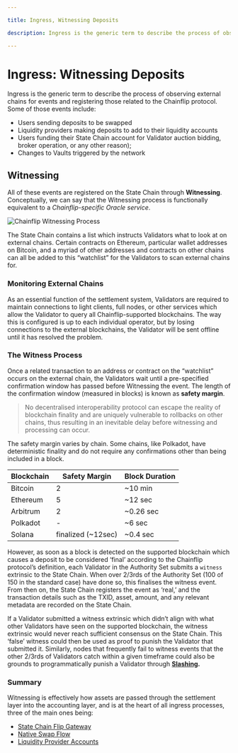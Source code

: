 ```yaml
---

title: Ingress, Witnessing Deposits

description: Ingress is the generic term to describe the process of observing external chains for events and registering those related to the Chainflip protocol.

---
```


# Ingress: Witnessing Deposits

Ingress is the generic term to describe the process of observing external chains for events and registering those related to the Chainflip protocol. Some of those events include:

- Users sending deposits to be swapped
- Liquidity providers making deposits to add to their liquidity accounts
- Users funding their State Chain account for Validator auction bidding, broker operation, or any other reason);
- Changes to Vaults triggered by the network

## Witnessing

All of these events are registered on the State Chain through **Witnessing**. Conceptually, we can say that the Witnessing process is functionally equivalent to a _Chainflip-specific Oracle service_.

![Chainflip Witnessing Process](/concepts/witnessing-graphic.png)

The State Chain contains a list which instructs Validators what to look at on external chains. Certain contracts on Ethereum, particular wallet addresses on Bitcoin, and a myriad of other addresses and contracts on other chains can all be added to this “watchlist” for the Validators to scan external chains for.

### Monitoring External Chains

As an essential function of the settlement system, Validators are required to maintain connections to light clients, full nodes, or other services which allow the Validator to query all Chainflip-supported blockchains. The way this is configured is up to each individual operator, but by losing connections to the external blockchains, the Validator will be sent offline until it has resolved the problem.

### The Witness Process

Once a related transaction to an address or contract on the “watchlist” occurs on the external chain, the Validators wait until a pre-specified confirmation window has passed before Witnessing the event. The length of the confirmation window (measured in blocks) is known as **safety margin**.

> No decentralised interoperability protocol can escape the reality of blockchain finality and are uniquely vulnerable to rollbacks on other chains, thus resulting in an inevitable delay before witnessing and processing can occur.

The safety margin varies by chain. Some chains, like Polkadot, have deterministic finality and do not require any confirmations other than being included in a block.

|Blockchain| Safety Margin      | Block Duration |
|----------|--------------------|----------------|
|Bitcoin   |                   2| ~10 min        |
|Ethereum  |                   5| ~12 sec        |
|Arbitrum  |                   2| ~0.26 sec      |
|Polkadot  |                   -| ~6 sec         |
|Solana    |  finalized (~12sec)| ~0.4 sec       |

However, as soon as a block is detected on the supported blockchain which causes a deposit to be considered ‘final’ according to the Chainflip protocol’s definition, each Validator in the Authority Set submits a `witness` extrinsic to the State Chain. When over 2/3rds of the Authority Set (100 of 150 in the standard case) have done so, this finalises the witness event. From then on, the State Chain registers the event as ‘real,’ and the transaction details such as the TXID, asset, amount, and any relevant metadata are recorded on the State Chain.

If a Validator submitted a witness extrinsic which didn’t align with what other Validators have seen on the supported blockchain, the witness extrinsic would never reach sufficient consensus on the State Chain. This ‘false’ witness could then be used as proof to punish the Validator that submitted it. Similarly, nodes that frequently fail to witness events that the other 2/3rds of Validators catch within a given timeframe could also be grounds to programmatically punish a Validator through [**Slashing**](reputation-and-slashing.md)**.**

### Summary

Witnessing is effectively how assets are passed through the settlement layer into the accounting layer, and is at the heart of all ingress processes, three of the main ones being:

- [State Chain Flip Gateway](state-chain-flip-gateway.mdx)
- [Native Swap Flow](../swaps-amm/native-swap-flow.mdx)
- [Liquidity Provider Accounts](../swaps-amm/liquidity-provider-accounts.md)

